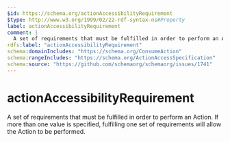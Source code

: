 ```yaml
---
$id: https://schema.org/actionAccessibilityRequirement
$type: http://www.w3.org/1999/02/22-rdf-syntax-ns#Property
label: actionAccessibilityRequirement
comment: |
  A set of requirements that must be fulfilled in order to perform an Action. If more than one value is specified, fulfilling one set of requirements will allow the Action to be performed.
rdfs:label: "actionAccessibilityRequirement"
schema:domainIncludes: "https://schema.org/ConsumeAction"
schema:rangeIncludes: "https://schema.org/ActionAccessSpecification"
schema:source: "https://github.com/schemaorg/schemaorg/issues/1741"
---
```


# actionAccessibilityRequirement

A set of requirements that must be fulfilled in order to perform an Action. If more than one value is specified, fulfilling one set of requirements will allow the Action to be performed.

